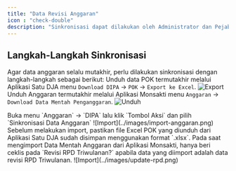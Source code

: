```yaml
---
title: "Data Revisi Anggaran"
icon : "check-double"
description: "Sinkronisasi dapat dilakukan oleh Administrator dan Pejabat Pembuat Komitmen."
---
```


## Langkah-Langkah Sinkronisasi
Agar data anggaran selalu mutakhir, perlu dilakukan sinkronisasi dengan langkah-langkah sebagai berikut:
<Steps>
  <Step title="Unduh POK dari Aplikasi Satu DJA">
    Unduh data POK termutakhir melalui Aplikasi Satu DJA menu `Download DIPA` -> `POK` -> `Export ke Excel`.
    <Frame caption="Export Data POK di Aplikasi Satu DJA">
        ![Export](../images/export-dja.png)
    </Frame>
  </Step>
    <Step title="Unduh Data Mentah Anggaran dari Aplikasi Monsakti">
    Unduh Anggaran termutakhir melalui Aplikasi Monsakti menu `Anggaran` -> `Download Data Mentah Penganggaran`.
    <Frame caption="Unduh Data Mentah Anggaran dari Aplikasi Monsakti">
        ![Unduh](../images/unduh-anggaran.png)
    </Frame>
  </Step>

  <Step title="Lakukan Sinkronisasi Data Anggaran">
    Buka menu `Anggaran` -> `DIPA` lalu klik `Tombol Aksi` dan pilih `Sinkronisasi Data Anggaran`
    <Frame caption="Sinkronisasi Data Anggaran">
        ![Import](../images/import-anggaran.png)
    </Frame>
  <Warning>
    Sebelum melakukan import, pastikan file Excel POK yang diunduh dari Aplikasi Satu DJA sudah disimpan menggunakan format `.xlsx`.
  </Warning>
    <Warning>
        Pada saat mengimport Data Mentah Anggaran dari Aplikasi Monsakti, hanya beri ceklis pada `Revisi RPD Triwulanan?` apabila data yang diimport adalah data revisi RPD Triwulanan.
            <Frame caption="Opsi Revisi RPD Triwulanan ">
        ![Import](../images/update-rpd.png)
    </Frame>
    </Warning>
  </Step>
</Steps>



